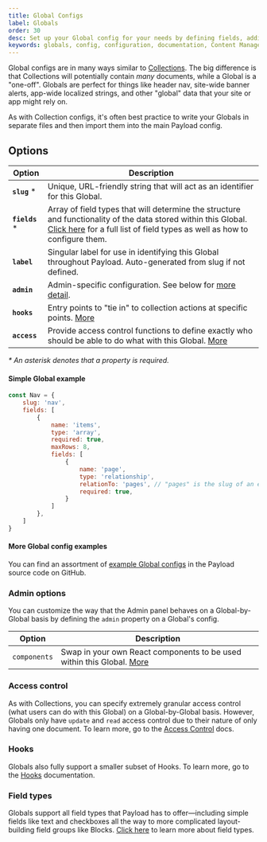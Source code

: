 ```yaml
---
title: Global Configs
label: Globals
order: 30
desc: Set up your Global config for your needs by defining fields, adding slugs and labels, establishing access control, tying in hooks and more.
keywords: globals, config, configuration, documentation, Content Management System, cms, headless, javascript, node, react, express
---
```


Global configs are in many ways similar to [Collections](/docs/configuration/collections). The big difference is that Collections will potentially contain *many* documents, while a Global is a "one-off". Globals are perfect for things like header nav, site-wide banner alerts, app-wide localized strings, and other "global" data that your site or app might rely on.

As with Collection configs, it's often best practice to write your Globals in separate files and then import them into the main Payload config.

## Options

| Option           | Description  |
| ---------------- | -------------|
| **`slug`** *     | Unique, URL-friendly string that will act as an identifier for this Global. |
| **`fields`** *   | Array of field types that will determine the structure and functionality of the data stored within this Global. [Click here](/docs/fields/overview) for a full list of field types as well as how to configure them. |
| **`label`**      | Singular label for use in identifying this Global throughout Payload. Auto-generated from slug if not defined. |
| **`admin`**      | Admin-specific configuration. See below for [more detail](/docs/configuration/globals#admin-options). |
| **`hooks`**      | Entry points to "tie in" to collection actions at specific points. [More](/docs/hooks/overview#global-hooks) |
| **`access`**     | Provide access control functions to define exactly who should be able to do what with this Global. [More](/docs/access-control/overview/#globals) |

*\* An asterisk denotes that a property is required.*

#### Simple Global example

```js
const Nav = {
	slug: 'nav',
	fields: [
		{
			name: 'items',
			type: 'array',
			required: true,
			maxRows: 8,
			fields: [
				{
					name: 'page',
					type: 'relationship',
					relationTo: 'pages', // "pages" is the slug of an existing collection
					required: true,
				}
			]
		},
	]
}
```

#### More Global config examples

You can find an assortment of [example Global configs](https://github.com/payloadcms/payload/blob/master/demo/globals) in the Payload source code on GitHub.

### Admin options

You can customize the way that the Admin panel behaves on a Global-by-Global basis by defining the `admin` property on a Global's config.

| Option                       | Description  |
| ---------------------------- | -------------|
| `components`                 | Swap in your own React components to be used within this Global. [More](/docs/admin/components#globals) |

### Access control

As with Collections, you can specify extremely granular access control (what users can do with this Global) on a Global-by-Global basis. However, Globals only have `update` and `read` access control due to their nature of only having one document. To learn more, go to the [Access Control](/docs/access-control/overview) docs.

### Hooks

Globals also fully support a smaller subset of Hooks. To learn more, go to the [Hooks](/docs/hooks/overview) documentation.

### Field types

Globals support all field types that Payload has to offer—including simple fields like text and checkboxes all the way to more complicated layout-building field groups like Blocks. [Click here](/docs/fields/overview) to learn more about field types.
